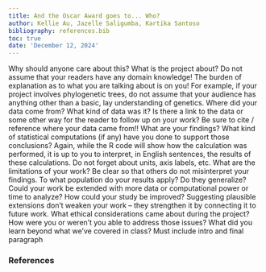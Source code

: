 ```yaml
---
title: And the Oscar Award goes to... Who? 
author: Kellie Au, Jazelle Saligumba, Kartika Santoso
bibliography: references.bib
toc: true
date: 'December 12, 2024'
---
```



Why should anyone care about this?
What is the project about?
Do not assume that your readers have any domain knowledge!
The burden of explanation as to what you are talking about is on you!
For example, if your project involves phylogenetic trees, do not assume that your audience has anything other than a basic, lay understanding of genetics.
Where did your data come from?
What kind of data was it?
Is there a link to the data or some other way for the reader to follow up on your work?
Be sure to cite / reference where your data came from!!
What are your findings?
What kind of statistical computations (if any) have you done to support those conclusions?
Again, while the R code will show how the calculation was performed, it is up to you to interpret, in English sentences, the results of these calculations.
Do not forget about units, axis labels, etc.
What are the limitations of your work?
Be clear so that others do not misinterpret your findings.
To what population do your results apply?
Do they generalize?
Could your work be extended with more data or computational power or time to analyze?
How could your study be improved?
Suggesting plausible extensions don’t weaken your work – they strengthen it by connecting it to future work.
What ethical considerations came about during the project?
How were you or weren’t you able to address those issues?
What did you learn beyond what we’ve covered in class?
Must include intro and final paragraph




### References
::: {#refs}
:::

